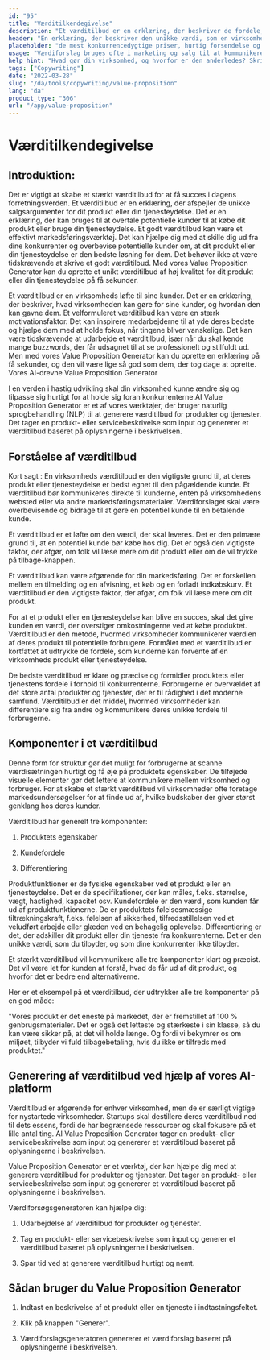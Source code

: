 ```yaml
---
id: "95"
title: "Værditilkendegivelse"
description: "Et værditilbud er en erklæring, der beskriver de fordele, som en virksomhed tilbyder sine kunder. Det er en erklæring om, hvad virksomheden kan gøre for sine kunder, og det bruges ofte som en måde at differentiere en virksomhed fra en anden på."
header: "En erklæring, der beskriver den unikke værdi, som en virksomhed tilbyder sine kunder."
placeholder: "de mest konkurrencedygtige priser, hurtig forsendelse og en fantastisk kundeservice."
usage: "Værdiforslag bruges ofte i marketing og salg til at kommunikere, hvad en virksomhed gør, og hvorfor den er anderledes. Følgende generator kan hjælpe dig med at designe og brainstrom en stilistisk værdiforslag, der er tæt på dit brand"
help_hint: "Hvad gør din virksomhed, og hvorfor er den anderledes? Skriv det ned, så laver vi det om til en værditilkendegivelse."
tags: ["Copywriting"]
date: "2022-03-28"
slug: "/da/tools/copywriting/value-proposition"
lang: "da"
product_type: "306"
url: "/app/value-proposition"
---
```


# Værditilkendegivelse

## Introduktion:

Det er vigtigt at skabe et stærkt værditilbud for at få succes i dagens forretningsverden. Et værditilbud er en erklæring, der afspejler de unikke salgsargumenter for dit produkt eller din tjenesteydelse. Det er en erklæring, der kan bruges til at overtale potentielle kunder til at købe dit produkt eller bruge din tjenesteydelse. Et godt værditilbud kan være et effektivt markedsføringsværktøj. Det kan hjælpe dig med at skille dig ud fra dine konkurrenter og overbevise potentielle kunder om, at dit produkt eller din tjenesteydelse er den bedste løsning for dem. Det behøver ikke at være tidskrævende at skrive et godt værditilbud. Med vores Value Proposition Generator kan du oprette et unikt værditilbud af høj kvalitet for dit produkt eller din tjenesteydelse på få sekunder.

Et værditilbud er en virksomheds løfte til sine kunder. Det er en erklæring, der beskriver, hvad virksomheden kan gøre for sine kunder, og hvordan den kan gavne dem. Et velformuleret værditilbud kan være en stærk motivationsfaktor. Det kan inspirere medarbejderne til at yde deres bedste og hjælpe dem med at holde fokus, når tingene bliver vanskelige. Det kan være tidskrævende at udarbejde et værditilbud, især når du skal kende mange buzzwords, der får udsagnet til at se professionelt og stilfuldt ud. Men med vores Value Proposition Generator kan du oprette en erklæring på få sekunder, og den vil være lige så god som dem, der tog dage at oprette. Vores AI-drevne Value Proposition Generator

I en verden i hastig udvikling skal din virksomhed kunne ændre sig og tilpasse sig hurtigt for at holde sig foran konkurrenterne.AI Value Proposition Generator er et af vores værktøjer, der bruger naturlig sprogbehandling (NLP) til at generere værditilbud for produkter og tjenester. Det tager en produkt- eller servicebeskrivelse som input og genererer et værditilbud baseret på oplysningerne i beskrivelsen.

## Forståelse af værditilbud

Kort sagt : En virksomheds værditilbud er den vigtigste grund til, at deres produkt eller tjenesteydelse er bedst egnet til den pågældende kunde. Et værditilbud bør kommunikeres direkte til kunderne, enten på virksomhedens websted eller via andre markedsføringsmaterialer. Værdiforslaget skal være overbevisende og bidrage til at gøre en potentiel kunde til en betalende kunde.

Et værditilbud er et løfte om den værdi, der skal leveres. Det er den primære grund til, at en potentiel kunde bør købe hos dig. Det er også den vigtigste faktor, der afgør, om folk vil læse mere om dit produkt eller om de vil trykke på tilbage-knappen.

Et værditilbud kan være afgørende for din markedsføring. Det er forskellen mellem en tilmelding og en afvisning, et køb og en forladt indkøbskurv. Et værditilbud er den vigtigste faktor, der afgør, om folk vil læse mere om dit produkt.

For at et produkt eller en tjenesteydelse kan blive en succes, skal det give kunden en værdi, der overstiger omkostningerne ved at købe produktet. Værditilbud er den metode, hvormed virksomheder kommunikerer værdien af deres produkt til potentielle forbrugere. Formålet med et værditilbud er kortfattet at udtrykke de fordele, som kunderne kan forvente af en virksomheds produkt eller tjenesteydelse.

De bedste værditilbud er klare og præcise og formidler produktets eller tjenestens fordele i forhold til konkurrenterne. Forbrugerne er overvældet af det store antal produkter og tjenester, der er til rådighed i det moderne samfund. Værditilbud er det middel, hvormed virksomheder kan differentiere sig fra andre og kommunikere deres unikke fordele til forbrugerne.

## Komponenter i et værditilbud

Denne form for struktur gør det muligt for forbrugerne at scanne værdisætningen hurtigt og få øje på produktets egenskaber. De tilføjede visuelle elementer gør det lettere at kommunikere mellem virksomhed og forbruger. For at skabe et stærkt værditilbud vil virksomheder ofte foretage markedsundersøgelser for at finde ud af, hvilke budskaber der giver størst genklang hos deres kunder.

Værditilbud har generelt tre komponenter:

1. Produktets egenskaber

2. Kundefordele

3. Differentiering

Produktfunktioner er de fysiske egenskaber ved et produkt eller en tjenesteydelse. Det er de specifikationer, der kan måles, f.eks. størrelse, vægt, hastighed, kapacitet osv. Kundefordele er den værdi, som kunden får ud af produktfunktionerne. De er produktets følelsesmæssige tiltrækningskraft, f.eks. følelsen af sikkerhed, tilfredsstillelsen ved et veludført arbejde eller glæden ved en behagelig oplevelse. Differentiering er det, der adskiller dit produkt eller din tjeneste fra konkurrenterne. Det er den unikke værdi, som du tilbyder, og som dine konkurrenter ikke tilbyder.

Et stærkt værditilbud vil kommunikere alle tre komponenter klart og præcist. Det vil være let for kunden at forstå, hvad de får ud af dit produkt, og hvorfor det er bedre end alternativerne.

Her er et eksempel på et værditilbud, der udtrykker alle tre komponenter på en god måde:

"Vores produkt er det eneste på markedet, der er fremstillet af 100 % genbrugsmaterialer. Det er også det letteste og stærkeste i sin klasse, så du kan være sikker på, at det vil holde længe. Og fordi vi bekymrer os om miljøet, tilbyder vi fuld tilbagebetaling, hvis du ikke er tilfreds med produktet."

## Generering af værditilbud ved hjælp af vores AI-platform

Værditilbud er afgørende for enhver virksomhed, men de er særligt vigtige for nystartede virksomheder. Startups skal destillere deres værditilbud ned til dets essens, fordi de har begrænsede ressourcer og skal fokusere på et lille antal ting. AI Value Proposition Generator tager en produkt- eller servicebeskrivelse som input og genererer et værditilbud baseret på oplysningerne i beskrivelsen.

Value Proposition Generator er et værktøj, der kan hjælpe dig med at generere værditilbud for produkter og tjenester. Det tager en produkt- eller servicebeskrivelse som input og genererer et værditilbud baseret på oplysningerne i beskrivelsen.

Værdiforsøgsgeneratoren kan hjælpe dig:

1. Udarbejdelse af værditilbud for produkter og tjenester.

2. Tag en produkt- eller servicebeskrivelse som input og generer et værditilbud baseret på oplysningerne i beskrivelsen.

3. Spar tid ved at generere værditilbud hurtigt og nemt.

## Sådan bruger du Value Proposition Generator

1. Indtast en beskrivelse af et produkt eller en tjeneste i indtastningsfeltet.

2. Klik på knappen "Generer".

3. Værdiforslagsgeneratoren genererer et værdiforslag baseret på oplysningerne i beskrivelsen.
